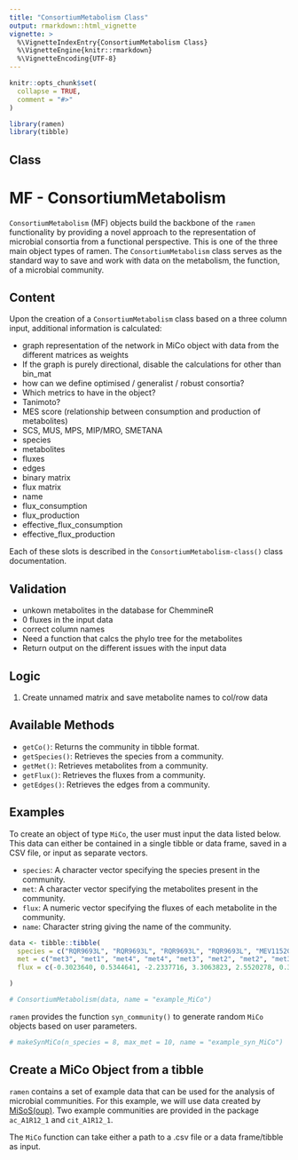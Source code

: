 ```yaml
---
title: "ConsortiumMetabolism Class"
output: rmarkdown::html_vignette
vignette: >
  %\VignetteIndexEntry{ConsortiumMetabolism Class}
  %\VignetteEngine{knitr::rmarkdown}
  %\VignetteEncoding{UTF-8}
---
```


```r
knitr::opts_chunk$set(
  collapse = TRUE,
  comment = "#>"
)
```

```r
library(ramen)
library(tibble)
```

## \code{ConsortiumMetabolism} Class

# MF - ConsortiumMetabolism

`ConsortiumMetabolism` (MF) objects build the backbone of the `ramen` functionality by providing a novel approach to the representation of microbial consortia from a functional perspective. This is one of the three main object types of ramen. The `ConsortiumMetabolism` class serves as the standard way to save and work with data on the metabolism, the function, of a microbial community.

## Content
Upon the creation of a `ConsortiumMetabolism` class based on a three column input, additional information is calculated:

- graph representation of the network in MiCo object with data from the different matrices as weights
- If the graph is purely directional, disable the calculations for other than bin_mat
- how can we define optimised / generalist / robust consortia?
- Which metrics to have in the object?
- Tanimoto?
- MES score (relationship between consumption and production of metabolites)
- SCS, MUS, MPS, MIP/MRO, SMETANA
- species
- metabolites
- fluxes
- edges
- binary matrix
- flux matrix 
- name
- flux_consumption
- flux_production
- effective_flux_consumption
- effective_flux_production

Each of these slots is described in the `ConsortiumMetabolism-class()` class documentation.

## Validation
- unkown metabolites in the database for ChemmineR
- 0 fluxes in the input data
- correct column names
- Need a function that calcs the phylo tree for the metabolites
- Return output on the different issues with the input data

## Logic
1. Create unnamed matrix and save metabolite names to col/row data


## Available Methods 
- `getCo()`: Returns the community in tibble format.
- `getSpecies()`: Retrieves the species from a community.
- `getMet()`: Retrieves metabolites from a community.
- `getFlux()`: Retrieves the fluxes from a community.
- `getEdges()`: Retrieves the edges from a community.

## Examples
To create an object of type `MiCo`, the user must input the data listed below. This data can either be contained in a single tibble or data frame, saved in a CSV file, or input as separate vectors.

- `species`: A character vector specifying the species present in the community.
- `met`: A character vector specifying the metabolites present in the community.
- `flux`: A numeric vector specifying the fluxes of each metabolite in the community.
- `name`: Character string giving the name of the community.

```r
data <- tibble::tibble(
  species = c("RQR9693L", "RQR9693L", "RQR9693L", "RQR9693L", "MEV1152G", "MEV1152G", "MEV1152G", "XIQ2234Q", "XIQ2234Q", "XIQ2234Q"),
  met = c("met3", "met1", "met4", "met4", "met3", "met2", "met2", "met3", "met4", "met1"),
  flux = c(-0.3023640, 0.5344641, -2.2337716, 3.3063823, 2.5520278, 0.3388498, -1.8460633, -1.3043675, -0.4788769, 0.6027292)

)

# ConsortiumMetabolism(data, name = "example_MiCo")
```

`ramen` provides the function `syn_community()` to generate random `MiCo` objects based on user parameters. 

```r
# makeSynMiCo(n_species = 8, max_met = 10, name = "example_syn_MiCo")
```

## Create a MiCo Object from a tibble
`ramen` contains a set of example data that can be used for the analysis of microbial communities. For this example, we will use data created by [MiSoS(oup)](https://github.com/sirno/misosoup). Two example communities are provided in the package `ac_A1R12_1` and `cit_A1R12_1`.

The `MiCo` function can take either a path to a .csv file or a data frame/tibble as input.






